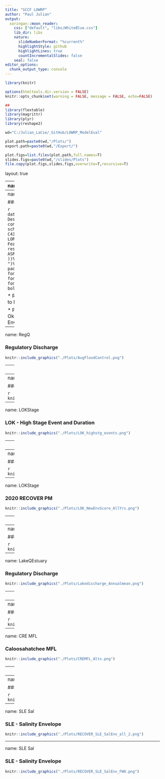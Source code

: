 ```yaml
---
title: "SCCF LOWRP"
author: "Paul Julian"
output:
  xaringan::moon_reader:
    css: ["default", "libs/WhiteBlue.css"]
    lib_dir: libs
    nature:
      slideNumberFormat: "%current%" 
      highlightStyle: github
      highlightLines: true
      countIncrementalSlides: false
    seal: false
editor_options: 
  chunk_output_type: console
---
```


```r
library(knitr)

options(htmltools.dir.version = FALSE)
knitr::opts_chunk$set(warning = FALSE, message = FALSE, echo=FALSE)

##
library(flextable)
library(magrittr)
library(plyr)
library(reshape2)

wd="C:/Julian_LaCie/_GitHub/LOWRP_ModelEval"

plot.path=paste0(wd,"/Plots/")
export.path=paste0(wd,"/Export/")

plot.figs=list.files(plot.path,full.names=T)
slides.figs=paste0(wd,"/slides/Plots")
file.copy(plot.figs,slides.figs,overwrite=T,recursive=T)
```

layout: true

<div class="my-footer">
<span>  </span>
</div>

---
name: title
class: left, middle

### Lake Okeechobee Watershed Restoration Project

.pull-left[


*Sanibel-Captiva Conservation Foundation*

*Conservancy of Southwest Florida*

**DRAFT** - `r paste(format(as.Date("2022-03-07"),"%B %d, %Y"))#  ,"<br>(Updated:", format(as.Date(Sys.Date()),"%B %d, %Y"),")")`

]
<!-- this ends up being the title slide since seal = FALSE-->

.pull-right[
```r
knitr::include_graphics('./Plots/SCCF Logo knockout_c.png')
```

```r
knitr::include_graphics('./Plots/ConSWFL.jpeg')
```

]


```r
# devtools::install_github("gadenbuie/xaringanExtra")
# xaringanExtra::use_webcam()
xaringanExtra::use_tile_view()
# xaringanExtra::use_scribble()
```
.footnote[
Paul Julian PhD<br>[`r fontawesome::fa("fas fa-envelope")`](mailto: pjulian@sccf.org) .small[pjulian@sccf.org]

.small[Use cursor keys for navigation, press .red["O"] for a slide .red[O]verview]

```r
bsplus::bs_button(
    label = "Download PDF Version",
    button_type = "primary",
    button_size = "small") %>%
    htmltools::a(
      href = "https://sccf-tech.github.io/LOWRP_ModelEval/slides/SCCF_LOWRP_Eval.pdf"
      )
```
]

---
name: alternatives

### General Description


```r

data.frame(Alternative=c("ECB","FWO","1BWR","ASR"),
           Description=c(
             "KRR partial complete; HHD under construction; C44 & C43 under construction; LORS08 schedule (cira 2012)",
             "KRR & HHD complete; C44, C43 and C23/24 complete; CEPP feautres operational; LORS08 schedule (cira 2025)",
             "Wetland Attenuation Feature - 43000 acres; 80 ASR wells; wetland restoration; LORS08 (cira 2025)",
             "WAF removed; 55 ASR wells; wetland restoration; LORS08 (cira 2025)"
           ))%>%
  flextable()%>%
  colformat_char(na_str="---")%>%
  width(width=c(1,5))%>%
  padding(padding=0.1,part="all")%>%
  font(fontname="Times New Roman",part="all")%>%
  fontsize(size=10,part="body")%>%
  fontsize(size=12,part="header")%>%
  bold(part="header")
```

* RSMBN modeling Period of Simulation - Jan 1, 1965 to Dec 31, 2005

* Performance Measures
  * Both 2007 and 2020 Lake Okeechobee Stage and Northern Estuaries Salinity Envelopes were used to evaluate LOWRP alternatives.
---
name: RegQ

### Regulatory Discharge

```r

knitr::include_graphics("./Plots/AvgFloodControl.png")
```



---
name: LOKStage

### LOK Stage Duration Curves

```r

knitr::include_graphics("./Plots/LOK_stage_curve.png")
```

---
name: LOKStage

### LOK Stage Conditions

```r

knitr::include_graphics("./Plots/LOK_stg.png")
```

---
name: LOKStage

### LOK - High Stage Event and Duration

```r

knitr::include_graphics("./Plots/LOK_highstg_events.png")
```

---
name: LOKStage

### 2007 RECOVER PM

```r

knitr::include_graphics("./Plots/LOK_OldScore_total_parsed.png")
```

---
name: LOKStage

### 2020 RECOVER PM

```r

knitr::include_graphics("./Plots/LOK_NewEnv.png")
```

---
name: LOKStage

### 2020 RECOVER PM

```r

knitr::include_graphics("./Plots/LOK_NewEnvScore_AllYrs.png")
```

---
name: LOKStage

### 2020 RECOVER PM

```r

knitr::include_graphics("./Plots/LOK_NewEnvScore_MaySep.png")
```

---
name: LOKStage

### 2020 RECOVER PM

```r

knitr::include_graphics("./Plots/LOK_NewEnvScore_RecYrs.png")
```

---
name: LakeQEstuary

### Regulatory Discharge

```r

knitr::include_graphics("./Plots/Lakedischarge_Annualmean.png")
```

---
name: EstuaryQ

### Daily Discharge

```r

knitr::include_graphics("./Plots/Estuary_DaQDesnity.png")
```

---
name: CRE MFL

### Caloosahatchee MFL

```r

knitr::include_graphics("./Plots/CRE_MFL_Alt_all.png")
```

---
name: CRE MFL

### Caloosahatchee MFL

```r

knitr::include_graphics("./Plots/CREMFL_Alts.png")
```

---
name: CRE MFL

### CRE - Salinity Envelope

```r

knitr::include_graphics("./Plots/RECOVER_CRE_SalEnv_all_2.png")
```

---
name: CRE MFL

### CRE - Salinity Envelope

```r

knitr::include_graphics("./Plots/RECOVER_CRE_SalEnv_FWO.png")
```


---
name: SLE Sal

### SLE - Salinity Envelope

```r

knitr::include_graphics("./Plots/RECOVER_SLE_SalEnv_all_2.png")
```

---
name: SLE Sal

### SLE - Salinity Envelope

```r

knitr::include_graphics("./Plots/RECOVER_SLE_SalEnv_FWO.png")
```